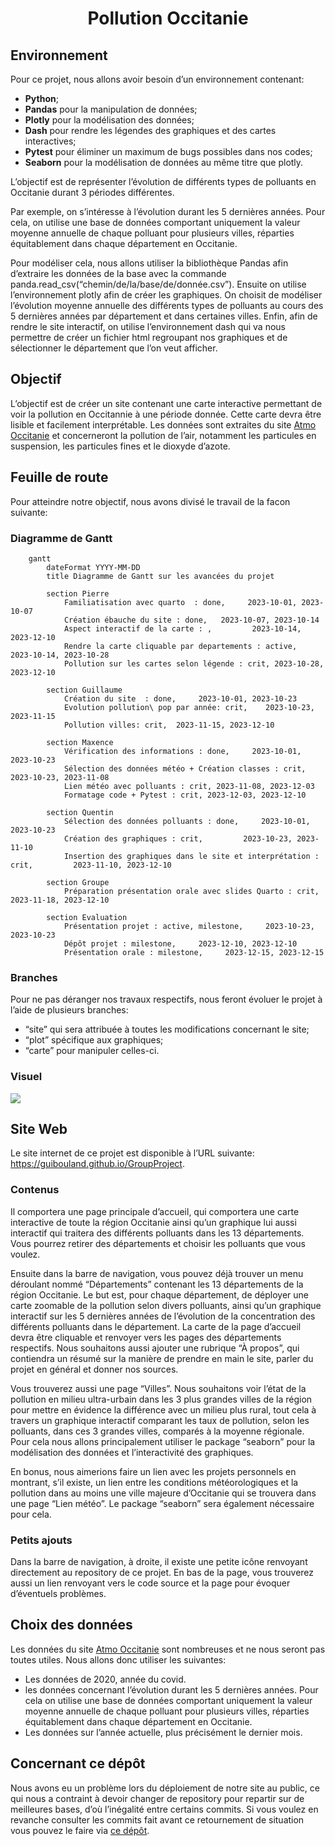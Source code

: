 <h1 style="text-align: center;">Pollution Occitanie</h1>

## Environnement
Pour ce projet, nous allons avoir besoin d'un environnement contenant:

* **Python**;
* **Pandas** pour la manipulation de données;
* **Plotly** pour la modélisation des données;
* **Dash** pour rendre les légendes des graphiques et des cartes interactives;
* **Pytest** pour éliminer un maximum de bugs possibles dans nos codes;
* **Seaborn** pour la modélisation de données au même titre que plotly.

L'objectif est de représenter l'évolution de différents types de polluants en Occitanie durant 3 périodes différentes.

Par exemple, on s'intéresse à l'évolution durant les 5 dernières années. Pour cela, on utilise une base de données comportant uniquement la valeur moyenne annuelle de chaque polluant pour plusieurs villes, réparties équitablement dans chaque département en Occitanie. 

Pour modéliser cela, nous allons utiliser la bibliothèque Pandas afin d'extraire les données de la base avec la commande panda.read_csv("chemin/de/la/base/de/donnée.csv").
Ensuite on utilise l'environnement plotly afin de créer les graphiques. On choisit de modéliser l'évolution moyenne annuelle des différents types de polluants au cours des 5 dernières années par département et dans certaines villes. 
Enfin, afin de rendre le site interactif, on utilise l'environnement dash qui va nous permettre de créer un fichier html regroupant nos graphiques et de sélectionner le département que l'on veut afficher.

## Objectif
L'objectif est de créer un site contenant une carte interactive permettant de voir la pollution en Occitannie à une période donnée. Cette carte devra être lisible et facilement interprétable.
Les données sont extraites du site [Atmo Occitanie](https://data-atmo-occitanie.opendata.arcgis.com/pages/liste-des-flux) et concerneront la pollution de l'air, notamment les particules en suspension, les particules fines et le dioxyde d'azote.

## Feuille de route
Pour atteindre notre objectif, nous avons divisé le travail de la facon suivante: 

### Diagramme de Gantt
```mermaid
    gantt
        dateFormat YYYY-MM-DD
        title Diagramme de Gantt sur les avancées du projet
        
        section Pierre
            Familiatisation avec quarto  : done,     2023-10-01, 2023-10-07
            Création ébauche du site : done,   2023-10-07, 2023-10-14
            Aspect interactif de la carte : ,         2023-10-14, 2023-12-10
            Rendre la carte cliquable par departements : active,  2023-10-14, 2023-10-28
            Pollution sur les cartes selon légende : crit, 2023-10-28, 2023-12-10
            
        section Guillaume
            Création du site  : done,     2023-10-01, 2023-10-23
            Evolution pollution\ pop par année: crit,    2023-10-23, 2023-11-15
            Pollution villes: crit,  2023-11-15, 2023-12-10
            
        section Maxence
            Vérification des informations : done,     2023-10-01, 2023-10-23
            Sélection des données météo + Création classes : crit,         2023-10-23, 2023-11-08
            Lien météo avec polluants : crit, 2023-11-08, 2023-12-03
            Formatage code + Pytest : crit, 2023-12-03, 2023-12-10
            
        section Quentin
            Sélection des données polluants : done,     2023-10-01, 2023-10-23
            Création des graphiques : crit,         2023-10-23, 2023-11-10
            Insertion des graphiques dans le site et interprétation : crit,         2023-11-10, 2023-12-10
            
        section Groupe
            Préparation présentation orale avec slides Quarto : crit, 2023-11-18, 2023-12-10
        
        section Evaluation
            Présentation projet : active, milestone,     2023-10-23, 2023-10-23
            Dépôt projet : milestone,     2023-12-10, 2023-12-10
            Présentation orale : milestone,     2023-12-15, 2023-12-15

```

### Branches
Pour ne pas déranger nos travaux respectifs, nous feront évoluer le projet à l'aide de plusieurs branches:

* "site" qui sera attribuée à toutes les modifications concernant le site;
* "plot" spécifique aux graphiques;
* "carte" pour manipuler celles-ci.

### Visuel
![](objectifSchema.png)

## Site Web
Le site internet de ce projet est disponible à l'URL suivante: [https://guibouland.github.io/GroupProject](https://guibouland.github.io/GroupProject/).

### Contenus
Il comportera une page principale d'accueil, qui comportera une carte interactive de toute la région Occitanie ainsi qu'un graphique lui aussi interactif qui traitera des différents polluants dans les 13 départements. Vous pourrez retirer des départements et choisir les polluants que vous voulez.

Ensuite dans la barre de navigation, vous pouvez déjà trouver un menu déroulant nommé "Départements" contenant les 13 départements de la région Occitanie. Le but est, pour chaque département, de déployer une carte zoomable de la pollution selon divers polluants, ainsi qu'un graphique interactif sur les 5 dernières années de l'évolution de la concentration des différents polluants dans le département.
La carte de la page d'accueil devra être cliquable et renvoyer vers les pages des départements respectifs.
Nous souhaitons aussi ajouter une rubrique "À propos", qui contiendra un résumé sur la manière de prendre en main le site, parler du projet en général et donner nos sources.

Vous trouverez aussi une page "Villes". Nous souhaitons voir l'état de la pollution en milieu ultra-urbain dans les 3 plus grandes villes de la région pour mettre en évidence la différence avec un milieu plus rural, tout cela à travers un graphique interactif comparant les taux de pollution, selon les polluants, dans ces 3 grandes villes, comparés à la moyenne régionale. Pour cela nous allons principalement utiliser le package "seaborn" pour la modélisation des données et l'interactivité des graphiques.

En bonus, nous aimerions faire un lien avec les projets personnels en montrant, s'il existe, un lien entre les conditions météorologiques et la pollution dans au moins une ville majeure d'Occitanie qui se trouvera dans une page "Lien météo". Le package "seaborn" sera également nécessaire pour cela.

### Petits ajouts
Dans la barre de navigation, à droite, il existe une petite icône renvoyant directement au repository de ce projet. En bas de la page, vous trouverez aussi un lien renvoyant vers le code source et la page pour évoquer d'éventuels problèmes.


## Choix des données
Les données du site [Atmo Occitanie](https://data-atmo-occitanie.opendata.arcgis.com/pages/liste-des-flux) sont nombreuses et ne nous seront pas toutes utiles. Nous allons donc utiliser les suivantes:

* Les données de 2020, année du covid.
* les données concernant l'évolution durant les 5 dernières années. Pour cela on utilise une base de données comportant uniquement la valeur moyenne annuelle de chaque polluant pour plusieurs villes, réparties équitablement dans chaque département en Occitanie. 
* Les données sur l'année actuelle, plus précisément le dernier mois.

## Concernant ce dépôt
Nous avons eu un problème lors du déploiement de notre site au public, ce qui nous a contraint à devoir changer de repository pour repartir sur de meilleures bases, d'où l'inégalité entre certains commits. Si vous voulez en revanche consulter les commits fait avant ce retournement de situation vous pouvez le faire via [ce dépôt](https://github.com/guibouland/ProjetGroupe.git).



